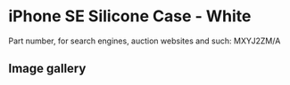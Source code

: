 
# iPhone SE Silicone Case - White

Part number, for search engines, auction websites and such: MXYJ2ZM/A

## Image gallery

<div style={{ width: '100%', maxWidth: '768px' }}>
<GalleryComponent
    images={[
      {
        original: "/everysource/MXYJ2.webp",
        thumbnail: "/everypreview/MXYJ2.webp",
      },
      {
        original: "/everysource/MXYJ2_AV1.webp",
        thumbnail: "/everypreview/MXYJ2_AV1.webp",
      },
      {
        original: "/everysource/MXYJ2_AV2.webp",
        thumbnail: "/everypreview/MXYJ2_AV2.webp",
      },
      {
        original: "/everysource/MXYJ2_AV3.webp",
        thumbnail: "/everypreview/MXYJ2_AV3.webp",
      },
      {
        original: "/everysource/MXYJ2_AV4.webp",
        thumbnail: "/everypreview/MXYJ2_AV4.webp",
      },
      {
        original: "/everysource/MXYJ2_AV5.webp",
        thumbnail: "/everypreview/MXYJ2_AV5.webp",
      }
    ]}
  />
</div>